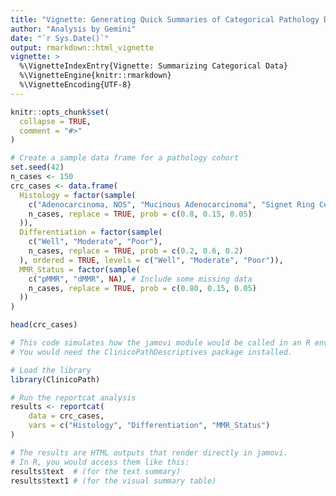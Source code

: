 ```yaml
---
title: "Vignette: Generating Quick Summaries of Categorical Pathology Data"
author: "Analysis by Gemini"
date: "`r Sys.Date()`"
output: rmarkdown::html_vignette
vignette: >
  %\VignetteIndexEntry{Vignette: Summarizing Categorical Data}
  %\VignetteEngine{knitr::rmarkdown}
  %\VignetteEncoding{UTF-8}
---
```


```r
knitr::opts_chunk$set(
  collapse = TRUE,
  comment = "#>"
)
```



```r
# Create a sample data frame for a pathology cohort
set.seed(42)
n_cases <- 150
crc_cases <- data.frame(
  Histology = factor(sample(
    c("Adenocarcinoma, NOS", "Mucinous Adenocarcinoma", "Signet Ring Cell Carcinoma"),
    n_cases, replace = TRUE, prob = c(0.8, 0.15, 0.05)
  )),
  Differentiation = factor(sample(
    c("Well", "Moderate", "Poor"),
    n_cases, replace = TRUE, prob = c(0.2, 0.6, 0.2)
  ), ordered = TRUE, levels = c("Well", "Moderate", "Poor")),
  MMR_Status = factor(sample(
    c("pMMR", "dMMR", NA), # Include some missing data
    n_cases, replace = TRUE, prob = c(0.80, 0.15, 0.05)
  ))
)

head(crc_cases)
```


```r
# This code simulates how the jamovi module would be called in an R environment.
# You would need the ClinicoPathDescriptives package installed.

# Load the library
library(ClinicoPath)

# Run the reportcat analysis
results <- reportcat(
    data = crc_cases,
    vars = c("Histology", "Differentiation", "MMR_Status")
)

# The results are HTML outputs that render directly in jamovi.
# In R, you would access them like this:
results$text  # (for the text summary)
results$text1 # (for the visual summary table)
```



